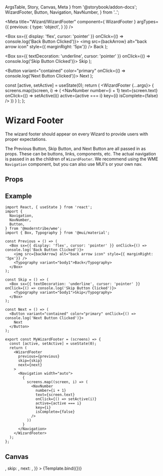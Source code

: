   ArgsTable,
  Story,
  Canvas,
  Meta
} from '@storybook/addon-docs';
  WizardFooter,
  Button,
  Navigation,
  NavNumber,
} from '..';

<Meta
  title="Wizard/WizardFooter"
  component={ WizardFooter }
  argTypes={{
    previous: {
      type: 'object',
    }
  }}
/>

  <Box sx={{ display: 'flex', cursor: 'pointer' }} onClick={() => console.log('Back Button Clicked')}>
    <img src={backArrow} alt="back arrow icon" style={{ marginRight: '5px'}} />
    <Typography variant="body1">Back</Typography>
  </Box>
);

  <Box sx={{ textDecoration: 'underline', cursor: 'pointer' }} onClick={() => console.log('Skip Button Clicked')}>
    <Typography variant="body1">Skip</Typography>
  </Box>
);

  <Button variant="contained" color="primary" onClick={() => console.log('Next Button Clicked')}>
    Next
  </Button>
);

  const [active, setActive] = useState(0);
  return (
    <WizardFooter {...args}>
      <Navigation width="auto">
        {
          screens.map((screen, i) => (
            <NavNumber
              number={i + 1}
              text={screen.text}
              onClick={() => setActive(i)}
              active={active === i}
              key={i}
              isComplete={false}
            />
          ))
        }
      </Navigation>
    </WizardFooter>
  );
};

# Wizard Footer
The wizard footer should appear on every Wizard to provide users with proper expectations.

The Previous Button, Skip Button, and Next Button are all passed in as props. These can be buttons, links,
components, etc. The actual navigation is passed in as the children of `WizardFooter`. We recommend using
the WME `Navigation` component, but you can also use MUI's or your own nav.

## Props
<ArgsTable story="." />

## Example
```
import React, { useState } from 'react';
import {
  Navigation,
  NavNumber,
  Button,
} from '@moderntribe/wme';
import { Box, Typography } from '@mui/material';

const Previous = () => (
  <Box sx={{ display: 'flex', cursor: 'pointer' }} onClick={() => console.log('Back Button Clicked')}>
    <img src={backArrow} alt="back arrow icon" style={{ marginRight: '5px'}} />
    <Typography variant="body1">Back</Typography>
  </Box>
);

const Skip = () => (
  <Box sx={{ textDecoration: 'underline', cursor: 'pointer' }} onClick={() => console.log('Skip Button Clicked')}>
    <Typography variant="body1">Skip</Typography>
  </Box>
);

const Next = () => (
  <Button variant="contained" color="primary" onClick={() => console.log('Next Button Clicked')}>
    Next
  </Button>
);

export const MyWizardFooter = (screens) => {
  const [active, setActive] = useState(0);
  return (
    <WizardFooter
      previous={previous}
      skip={skip}
      next={next}
    >
      <Navigation width="auto">
        {
          screens.map((screen, i) => (
            <NavNumber
              number={i + 1}
              text={screen.text}
              onClick={() => setActive(i)}
              active={active === i}
              key={i}
              isComplete={false}
            />
          ))
        }
      </Navigation>
    </WizardFooter>
  );
};
```

## Canvas
<Canvas>
  <Story
    name="Default"
    args={{
      previous: <Previous />,
      skip: <Skip />,
      next: <Next />,
    }}
  >
  {Template.bind({})}
  </Story>
</Canvas>
